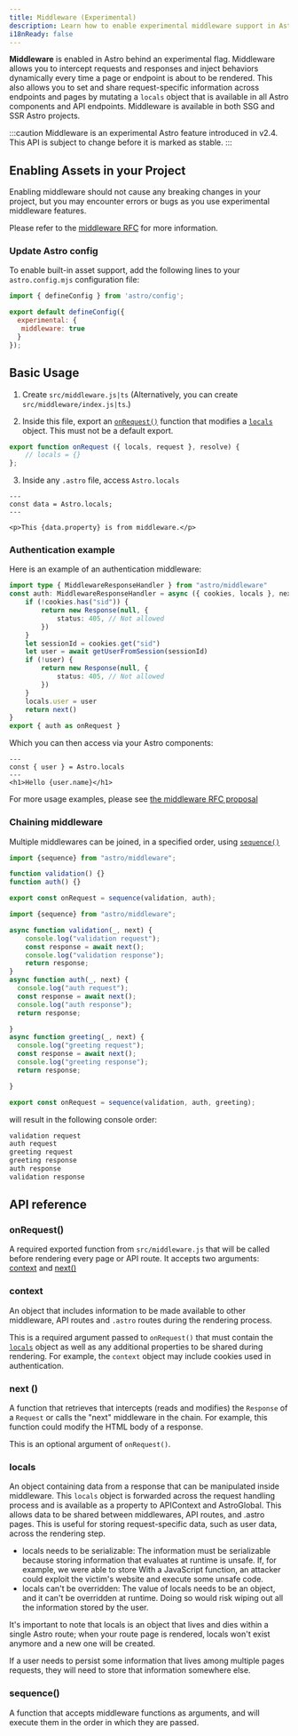 ```yaml
---
title: Middleware (Experimental)
description: Learn how to enable experimental middleware support in Astro.
i18nReady: false
---
```


**Middleware** is enabled in Astro behind an experimental flag. Middleware allows you to intercept requests and responses and inject behaviors dynamically every time a page or endpoint is about to be rendered. This also allows you to set and share request-specific information across endpoints and pages by mutating a `locals` object that is available in all Astro components and API endpoints. Middleware is available in both SSG and SSR Astro projects.

:::caution
Middleware is an experimental Astro feature introduced in v2.4. This API is subject to change before it is marked as stable.
:::

## Enabling Assets in your Project

Enabling middleware should not cause any breaking changes in your project, but you may encounter errors or bugs as you use experimental middleware features.

Please refer to the [middleware RFC](https://github.com/withastro/roadmap/pull/555) for more information.


### Update Astro config

To enable built-in asset support, add the following lines to your `astro.config.mjs` configuration file:

```js title="astro.config.mjs" ins={4-6}
import { defineConfig } from 'astro/config';

export default defineConfig({
  experimental: {
   middleware: true
  }
});
```

## Basic Usage

1. Create `src/middleware.js|ts` (Alternatively, you can create `src/middleware/index.js|ts`.)

2. Inside this file, export an [`onRequest()`](#onrequest) function that modifies a [`locals`](#locals) object. This must not be a default export.

```js title="src/middleware.js"
export function onRequest ({ locals, request }, resolve) {
	// locals = {}
};
```

3. Inside any `.astro` file, access `Astro.locals`

```astro title="src/components/Component.astro"
---
const data = Astro.locals;
---

<p>This {data.property} is from middleware.</p>

```

### Authentication example

Here is an example of an authentication middleware:

```ts
import type { MiddlewareResponseHandler } from "astro/middleware"
const auth: MiddlewareResponseHandler = async ({ cookies, locals }, next) => {
	if (!cookies.has("sid")) {
		return new Response(null, {
			status: 405, // Not allowed
		})
	}
	let sessionId = cookies.get("sid")
	let user = await getUserFromSession(sessionId)
	if (!user) {
		return new Response(null, {
			status: 405, // Not allowed
		})
	}
	locals.user = user
	return next()
}
export { auth as onRequest }
```

Which you can then access via your Astro components:

```astro
---
const { user } = Astro.locals
---
<h1>Hello {user.name}</h1>
```

For more usage examples, please see [the middleware RFC proposal](https://github.com/withastro/roadmap/blob/rfc/stage-3-middleware/proposals/0032-middleware-api.md#middleware-workflow-and-examples)

### Chaining middleware

Multiple middlewares can be joined, in a specified order, using [`sequence()`](#sequence)

```js title="src/middleware.js"
import {sequence} from "astro/middleware";

function validation() {}
function auth() {}

export const onRequest = sequence(validation, auth);
```

```js
import {sequence} from "astro/middleware";

async function validation(_, next) {
    console.log("validation request");
    const response = await next();
    console.log("validation response");
    return response;
}
async function auth(_, next) {
  console.log("auth request");
  const response = await next();
  console.log("auth response");
  return response;

}
async function greeting(_, next) {
  console.log("greeting request");
  const response = await next();
  console.log("greeting response");
  return response;

}

export const onRequest = sequence(validation, auth, greeting);
```

will result in the following console order:

```sh
validation request
auth request
greeting request
greeting response
auth response
validation response
```

## API reference

### onRequest()

A required exported function from `src/middleware.js` that will be called before rendering every page or API route. It accepts two arguments: [context](#context) and [next()](#next)

### context

An object that includes information to be made available to other middleware, API routes and `.astro` routes during the rendering process. 

This is a required argument passed to `onRequest()` that must contain the [`locals`](#locals) object as well as any additional properties to be shared during rendering. For example, the `context` object may include cookies used in authentication.

### next ()

A function that retrieves that intercepts (reads and modifies) the `Response` of a `Request` or calls the "next" middleware in the chain. For example, this function could modify the HTML body of a response.

This is an optional argument of `onRequest()`.


### locals
An object containing data from a response that can be manipulated inside middleware. This `locals` object is forwarded across the request handling process and is available as a property to APIContext and AstroGlobal. This allows data to be shared between middlewares, API routes, and .astro pages. This is useful for storing request-specific data, such as user data, across the rendering step.

- locals needs to be serializable: The information must be serializable because storing information that evaluates at runtime is unsafe. If, for example, we were able to store With a JavaScript function, an attacker could exploit the victim's website and execute some unsafe code.
- locals can't be overridden: The value of locals needs to be an object, and it can't be overridden at runtime. Doing so would risk wiping out all the information stored by the user.

It's important to note that locals is an object that lives and dies within a single Astro route; when your route page is rendered, locals won't exist anymore and a new one will be created.

If a user needs to persist some information that lives among multiple pages requests, they will need to store that information somewhere else.

### sequence()

A function that accepts middleware functions as arguments, and will execute them in the order in which they are passed.